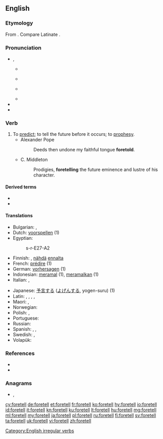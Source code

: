 ==English==

===Etymology===
From {{prefix|fore|tell|lang=en}}. Compare Latinate {{m|en|premonition}}.

===Pronunciation===
* {{enPR|fôr-tĕlʹ}}, {{IPA|/fɔrˈtɛl/|lang=en}}
** {{a|AU}} {{IPA|[foː.ˈteɫ]|lang=en}}
** {{a|RP}} {{IPA|[fɔː.ˈtɛɫ]|lang=en}}
** {{a|US}} {{IPA|[fɔɹ.ˈtɛɫ]|lang=en}}
** {{audio|en-us-foretell.ogg|Audio (US)|lang=en}}
* {{rhymes|ɛl|lang=en}}
* {{hyphenation|fore|tell|lang=en}}

===Verb===
{{en-verb|foretells|foretelling|foretold}}

# To [[predict]]; to tell the future before it occurs; to [[prophesy]].
#* Alexander Pope
#*: Deeds then undone my faithful tongue '''foretold'''.
#* C. Middleton
#*: Prodigies, '''foretelling''' the future eminence and lustre of his character.

====Derived terms====
* {{l|en|foretellable}}
* {{l|en|foreteller}}

====Translations====
{{trans-top|to predict the future}}
* Bulgarian: {{t+|bg|предсказвам|sc=Cyrl}}, {{t+|bg|предричам|sc=Cyrl}}
* Dutch: [[voorspellen]] (1)
* Egyptian: {{t|egy|sr|sc=Egyp}}
*: <hiero>s-r-E27-A2</hiero>
* Finnish: {{t+|fi|ennustaa}}, [[nähdä]] [[ennalta]]
* French: [[prédire]] (1)
* German: [[vorhersagen]] (1)
* Indonesian: [[ramal|meramal]] (1), [[ramal|meramalkan]] (1)
* Italian: {{t+|it|predire}}, {{t+|it|prevedere}}
{{trans-mid}}
* Japanese: [[予言]]する ([[よげん]]する, yogen-suru) (1)
* Latin: {{t+|la|praedico}}, {{t|la|divino}}, {{t|la|praeloquor}}, {{t|la|cano}}, {{t|la|vaticinor}}
* Maori: {{t|mi|matakite}}, {{t|mi|poropiti}}
* Norwegian: {{t+|no|forutsi}}
* Polish: {{t+|pl|przepowiadać}}, {{t+|pl|przepowiedzieć}}
* Portuguese: {{t+|pt|prever}}
* Russian: {{t+|ru|предска́зывать}}
* Spanish: {{t+|es|predecir}}, {{t+|es|pronosticar}}, {{t+|es|vaticinar}}
* Swedish: {{t+|sv|förutspå}}, {{t+|sv|förutsäga}}
* Volapük: {{t+|vo|büosagön}}
{{trans-bottom}}

===References===
* {{R:Century 1911}}
* {{R:Webster 1913}}

===Anagrams===
* {{l|en|toll-free}}, {{l|en|tollfree}}

[[Category:English irregular verbs]]

[[cy:foretell]]
[[de:foretell]]
[[et:foretell]]
[[fr:foretell]]
[[ko:foretell]]
[[hy:foretell]]
[[io:foretell]]
[[id:foretell]]
[[it:foretell]]
[[kn:foretell]]
[[ku:foretell]]
[[lt:foretell]]
[[hu:foretell]]
[[mg:foretell]]
[[ml:foretell]]
[[my:foretell]]
[[ja:foretell]]
[[pl:foretell]]
[[ru:foretell]]
[[fi:foretell]]
[[sv:foretell]]
[[ta:foretell]]
[[uk:foretell]]
[[vi:foretell]]
[[zh:foretell]]